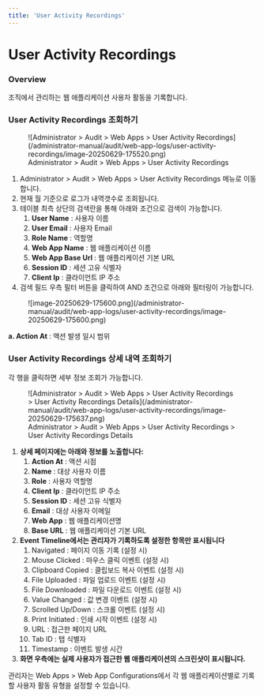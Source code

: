 ```yaml
---
title: 'User Activity Recordings'
---
```



# User Activity Recordings

### Overview

조직에서 관리하는 웹 애플리케이션 사용자 활동을 기록합니다.

### User Activity Recordings 조회하기

<figure data-layout="center" data-align="center">
![Administrator &gt; Audit &gt; Web Apps &gt; User Activity Recordings](/administrator-manual/audit/web-app-logs/user-activity-recordings/image-20250629-175520.png)
<figcaption>
Administrator &gt; Audit &gt; Web Apps &gt; User Activity Recordings
</figcaption>
</figure>

1. Administrator &gt; Audit &gt; Web Apps &gt; User Activity Recordings 메뉴로 이동합니다.
2. 현재 월 기준으로 로그가 내역갯수로 조회됩니다.
3. 테이블 최측 상단의 검색란을 통해 아래와 조건으로 검색이 가능합니다.
    1.  **User Name**  : 사용자 이름
    2.  **User Email**  : 사용자 Email
    3.  **Role Name**  : 역할명
    4.  **Web App Name**  : 웹 애플리케이션 이름
    5.  **Web App Base Url**  : 웹 애플리케이션 기본 URL
    6.  **Session ID**  : 세션 고유 식별자
    7.  **Client Ip**  : 클라이언트 IP 주소
4. 검색 필드 우측 필터 버튼을 클릭하여 AND 조건으로 아래와 필터링이 가능합니다.
  <figure data-layout="center" data-align="center">
  ![image-20250629-175600.png](/administrator-manual/audit/web-app-logs/user-activity-recordings/image-20250629-175600.png)
  </figure>

**a. Action At**  : 액션 발생 일시 범위


### User Activity Recordings 상세 내역 조회하기

각 행을 클릭하면 세부 정보 조회가 가능합니다.

<figure data-layout="center" data-align="center">
![Administrator &gt; Audit &gt; Web Apps &gt; User Activity Recordings &gt; User Activity Recordings Details](/administrator-manual/audit/web-app-logs/user-activity-recordings/image-20250629-175637.png)
<figcaption>
Administrator &gt; Audit &gt; Web Apps &gt; User Activity Recordings &gt; User Activity Recordings Details
</figcaption>
</figure>

1.  **상세 페이지에는 아래와 정보를 노출합니다:** 
    1.  **Action At**  : 액션 시점
    2.  **Name**  : 대상 사용자 이름
    3.  **Role**  : 사용자 역할명
    4.  **Client Ip**  : 클라이언트 IP 주소
    5.  **Session ID**  : 세션 고유 식별자
    6.  **Email**  : 대상 사용자 이메일
    7.  **Web App**  : 웹 애플리케이션명
    8.  **Base URL**  : 웹 애플리케이션 기본 URL
2.  **Event Timeline에서는 관리자가 기록하도록 설정한 항목만 표시됩니다** 
    1. Navigated : 페이지 이동 기록 (설정 시)
    2. Mouse Clicked : 마우스 클릭 이벤트 (설정 시)
    3. Clipboard Copied : 클립보드 복사 이벤트 (설정 시)
    4. File Uploaded : 파일 업로드 이벤트 (설정 시)
    5. File Downloaded : 파일 다운로드 이벤트 (설정 시)
    6. Value Changed : 값 변경 이벤트 (설정 시)
    7. Scrolled Up/Down : 스크롤 이벤트 (설정 시)
    8. Print Initiated : 인쇄 시작 이벤트 (설정 시)
    9. URL : 접근한 페이지 URL
    10. Tab ID : 탭 식별자
    11. Timestamp : 이벤트 발생 시간
3.  **화면 우측에는 실제 사용자가 접근한 웹 애플리케이션의 스크린샷이 표시됩니다.** 

<Callout type="info">
관리자는 Web Apps &gt; Web App Configurations에서 각 웹 애플리케이션별로 기록할 사용자 활동 유형을 설정할 수 있습니다.
</Callout>
